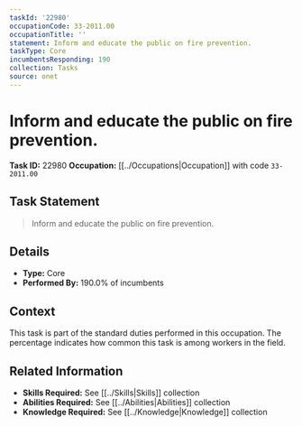 ```yaml
---
taskId: '22980'
occupationCode: 33-2011.00
occupationTitle: ''
statement: Inform and educate the public on fire prevention.
taskType: Core
incumbentsResponding: 190
collection: Tasks
source: onet
---
```

# Inform and educate the public on fire prevention.

**Task ID:** 22980
**Occupation:** [[../Occupations|Occupation]] with code `33-2011.00`

## Task Statement

> Inform and educate the public on fire prevention.

## Details

- **Type:** Core
- **Performed By:** 190.0% of incumbents

## Context

This task is part of the standard duties performed in this occupation. The percentage indicates how common this task is among workers in the field.

## Related Information

- **Skills Required:** See [[../Skills|Skills]] collection
- **Abilities Required:** See [[../Abilities|Abilities]] collection
- **Knowledge Required:** See [[../Knowledge|Knowledge]] collection
